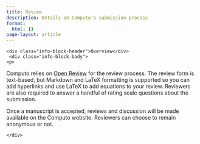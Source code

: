 ```yaml
---
title: Review
description: Details on Computo's submission process
format:
  html: {}
page-layout: article
---
```


<div class="info-block">
    <div class="info-block-header">Overview</div>
     <div class="info-block-body">
    <p>
Computo relies on <a href="https://openreview.net/group?id=Computo">Open Review</a>
for the review process. The review form is text-based, but Markdown and LaTeX formatting is supported so you can add hyperlinks and use LaTeX to add equations to your review. Reviewers are also required to answer a handful  of rating  scale questions  about the  submission.
    </p>
<p>Once a manuscript  is accepted, reviews and discussion will be made available
on the Computo website. Reviewers  can choose to remain anonymous or
not.</p>
    </div>
</div>
